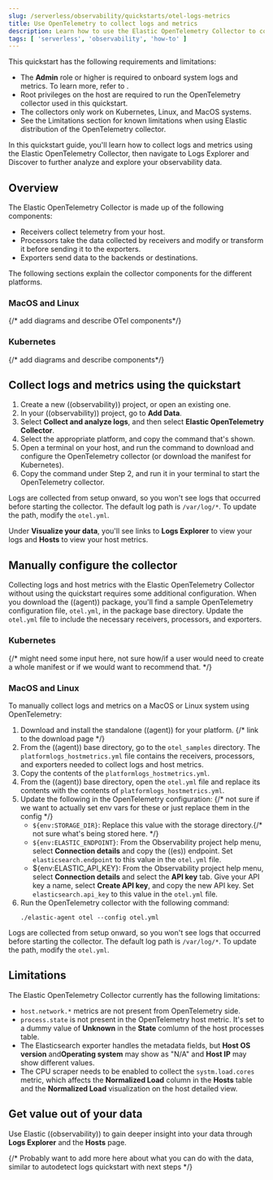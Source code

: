 ```yaml
---
slug: /serverless/observability/quickstarts/otel-logs-metrics
title: Use OpenTelemetry to collect logs and metrics
description: Learn how to use the Elastic OpenTelemetry Collector to collect logs and metrics.
tags: [ 'serverless', 'observability', 'how-to' ]
---
```


<p><DocBadge template="technical preview" /></p>

<DocCallOut title="Before you begin">
   This quickstart has the following requirements and limitations:

   - The **Admin** role or higher is required to onboard system logs and metrics. To learn more, refer to <DocLink slug="/serverless/general/assign-user-roles" />.
   - Root privileges on the host are required to run the OpenTelemetry collector used in this quickstart.
   - The collectors only work on Kubernetes, Linux, and MacOS systems.
   - See the <DocLink slug="/serverless/observability/quickstarts/otel-logs-metrics" section="limitations">Limitations section</DocLink> for known limitations when using Elastic distribution of the OpenTelemetry collector.
</DocCallOut>

In this quickstart guide, you'll learn how to collect logs and metrics using the Elastic OpenTelemetry Collector,
then navigate to Logs Explorer and Discover to further analyze and explore your observability data.

## Overview

The Elastic OpenTelemetry Collector is made up of the following components:

- Receivers collect telemetry from your host.
- Processors take the data collected by receivers and modify or transform it before sending it to the exporters.
- Exporters send data to the backends or destinations.

The following sections explain the collector components for the different platforms.

### MacOS and Linux
{/* add diagrams and describe OTel components*/}

### Kubernetes
{/* add diagrams and describe components*/}


## Collect logs and metrics using the quickstart

1. <DocLink slug="/serverless/observability/create-an-observability-project">Create a new ((observability)) project</DocLink>, or open an existing one.
1. In your ((observability)) project, go to **Add Data**.
1. Select **Collect and analyze logs**, and then select **Elastic OpenTelemetry Collector**.
1. Select the appropriate platform, and copy the command that's shown.
1. Open a terminal on your host, and run the command to download and configure the OpenTelemetry collector (or download the manifest for Kubernetes).
1. Copy the command under Step 2, and run it in your terminal to start the OpenTelemetry collector.

Logs are collected from setup onward, so you won't see logs that occurred before starting the collector.
The default log path is `/var/log/*`. To update the path, modify the `otel.yml`.

Under **Visualize your data**, you'll see links to **Logs Explorer** to view your logs and **Hosts** to view your host metrics.

## Manually configure the collector
Collecting logs and host metrics with the Elastic OpenTelemetry Collector without using the quickstart requires some additional configuration.
When you download the ((agent)) package, you'll find a sample OpenTelemetry configuration file, `otel.yml`, in the package base directory.
Update the `otel.yml` file to include the necessary receivers, processors, and exporters.

### Kubernetes
{/* might need some input here, not sure how/if a user would need to create a whole manifest or if we would want to recommend that. */}

### MacOS and Linux
To manually collect logs and metrics on a MacOS or Linux system using OpenTelemetry:

1. Download and install the standalone ((agent)) for your platform. {/* link to the download page */}
1. From the ((agent)) base directory, go to the `otel_samples` directory. The `platformlogs_hostmetrics.yml` file contains the receivers, processors, and exporters needed to collect logs and host metrics.
1. Copy the contents of the `platformlogs_hostmetrics.yml`.
1. From the ((agent)) base directory, open the `otel.yml` file and replace its contents with the contents of `platformlogs_hostmetrics.yml`.
1. Update the following in the OpenTelemetry configuration: {/* not sure if we want to actually set env vars for these or just replace them in the config */}
    - `${env:STORAGE_DIR}`: Replace this value with the storage directory.{/* not sure what's being stored here. */}
    - `${env:ELASTIC_ENDPOINT}`: From the Observability project help menu, select **Connection details** and copy the ((es)) endpoint. Set `elasticsearch.endpoint` to this value in the `otel.yml` file.
    - ${env:ELASTIC_API_KEY}: From the Observability project help menu, select **Connection details** and select the **API key** tab. Give your API key a name, select **Create API key**, and copy the new API key. Set `elasticsearch.api_key` to this value in the `otel.yml` file.
1. Run the OpenTelemetry collector with the following command:
   ```console
   ./elastic-agent otel --config otel.yml
   ```

Logs are collected from setup onward, so you won't see logs that occurred before starting the collector.
The default log path is `/var/log/*`. To update the path, modify the `otel.yml`.

<div id="limitations"></div>

## Limitations

The Elastic OpenTelemetry Collector currently has the following limitations:

- `host.network.*` metrics are not present from OpenTelemetry side.
- `process.state` is not present in the OpenTelemetry host metric. It's set to a dummy value of **Unknown** in the **State** comlumn of the host processes table.
- The Elasticsearch exporter handles the metadata fields, but **Host OS version** and**Operating system** may show as "N/A" and **Host IP** may show different values.
- The CPU scraper needs to be enabled to collect the `systm.load.cores` metric, which affects the **Normalized Load** column in the **Hosts** table and the **Normalized Load** visualization on the host detailed view.

## Get value out of your data

Use Elastic ((observability)) to gain deeper insight into your data through **Logs Explorer** and the **Hosts** page.

{/* Probably want to add more here about what you can do with the data, similar to autodetect logs quickstart with next steps */}